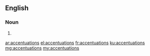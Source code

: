 ==English==

===Noun===
{{head|en|plural}}

# {{plural of|accentuation|lang=en}}

[[ar:accentuations]]
[[el:accentuations]]
[[fr:accentuations]]
[[ku:accentuations]]
[[mg:accentuations]]
[[my:accentuations]]